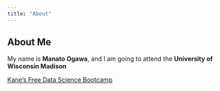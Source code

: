 ```yaml
---
title: "About"
---
```


## About Me
My name is **Manato Ogawa**, and I am going to attend the **University of Wisconsin Madison**

[Kane's Free Data Science Bootcamp](https://bootcamp.davidkane.info)

